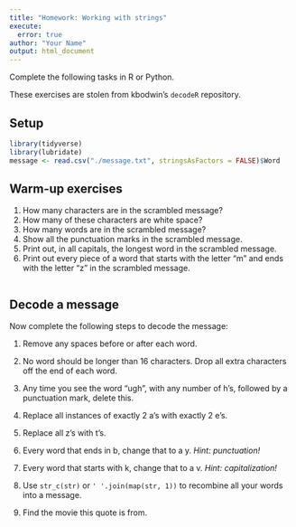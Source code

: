 ```yaml
---
title: "Homework: Working with strings"
execute:
  error: true
author: "Your Name"
output: html_document
---
```


Complete the following tasks in R or Python. 

These exercises are stolen from kbodwin's `decodeR` repository.

## Setup

```r
library(tidyverse)
library(lubridate)
message <- read.csv("./message.txt", stringsAsFactors = FALSE)$Word
```


## Warm-up exercises

1. How many characters are in the scrambled message?
2. How many of these characters are white space?
3. How many words are in the scrambled message?
4. Show all the punctuation marks in the scrambled message.
5. Print out, in all capitals, the longest word in the scrambled message.
6. Print out every piece of a word that starts with the letter "m" and ends with the letter "z" in the scrambled message.

```r

```


## Decode a message

Now complete the following steps to decode the message:

1. Remove any spaces before or after each word.


2. No word should be longer than 16 characters. Drop all extra characters off the end of each word.


3. Any time you see the word "ugh", with any number of h's, followed by a punctuation mark, delete this.


4. Replace all instances of exactly 2 a's with exactly 2 e's.


5. Replace all z's with t's.


6. Every word that ends in b, change that to a y.  *Hint: punctuation!*


7. Every word that starts with k, change that to a v.  *Hint: capitalization!*


8. Use `str_c(str)` or `' '.join(map(str, 1))` to recombine all your words into a message.


9. Find the movie this quote is from.
